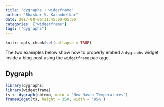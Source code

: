 ```yaml
---
title: "dygraphs + widgeframe"
author: "Bhaskar V. Karambelkar"
date: 2017-08-06T11:45:00-05:00
categories: ["widgetframe"]
tags: ["dygraphs"]
---
```


```r
knitr::opts_chunk$set(collapse = TRUE)
```

The two examples below show how to properly embed a `dygraphs` widget inside a blog post using the `widgetframe` package.

## Dygraph

```r
library(dygraphs)
library(widgetframe)
ts <- dygraph(nhtemp, main = "New Haven Temperatures")
frameWidget(ts, height = 350, width = '95%')
```
